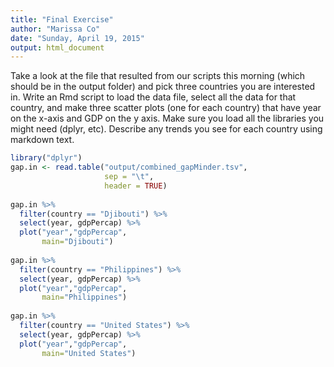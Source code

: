 ```yaml
---
title: "Final Exercise"
author: "Marissa Co"
date: "Sunday, April 19, 2015"
output: html_document
---
```


Take a look at the file that resulted from our scripts this morning (which should be in the output folder) and pick three countries you are interested in. Write an Rmd script to load the data file, select all the data for that country, and make three scatter plots (one for each country) that have year on the x-axis and GDP on the y axis. Make sure you load all the libraries you might need (dplyr, etc). Describe any trends you see for each country using markdown text.

```r
library("dplyr")
gap.in <- read.table("output/combined_gapMinder.tsv", 
                     sep = "\t", 
                     header = TRUE)
                     
gap.in %>%
  filter(country == "Djibouti") %>%
  select(year, gdpPercap) %>%
  plot("year","gdpPercap",
       main="Djibouti")
       
gap.in %>%
  filter(country == "Philippines") %>%
  select(year, gdpPercap) %>%
  plot("year","gdpPercap",
       main="Philippines")
       
gap.in %>%
  filter(country == "United States") %>%
  select(year, gdpPercap) %>%
  plot("year","gdpPercap",
       main="United States")
```


